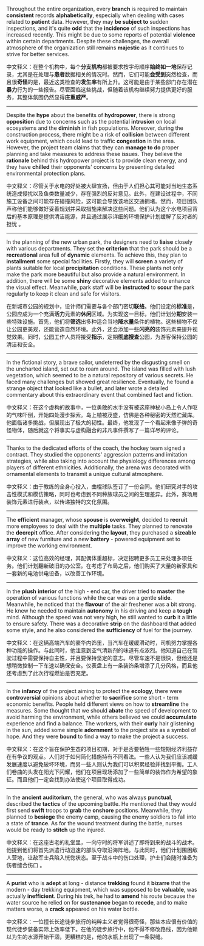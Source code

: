 Throughout the entire organization, every **branch** is required to maintain **consistent** records **alphabetically**, especially when dealing with cases related to **patient** data. However, they may **be subject to** sudden inspections, and it's quite **odd** that the **incidence** of such inspections has increased recently. This might be due to some reports of potential **violence** within certain departments. Despite these challenges, the overall atmosphere of the organization still remains **majestic** as it continues to strive for better services. 

中文释义：在整个机构中，每个**分支机构**都被要求按字母顺序**始终如一地**保存记录，尤其是在处理与**患者**数据相关的情况时。然而，它们可能**会受到**突然检查，而且很**奇怪**的是，最近这类检查的**发生率**有所上升。这可能是由于某些部门存在潜在**暴力**行为的一些报告。尽管面临这些挑战，但随着该机构继续努力提供更好的服务，其整体氛围仍然显得**庄重威严**。  

___

Despite the **hype** about the benefits of **hydropower**, there is strong **opposition** due to concerns such as the potential **intrusion** on local ecosystems and the **diminish** in fish populations. Moreover, during the construction process, there might be a risk of **collision** between different work equipment, which could lead to traffic **congestion** in the area. However, the project team claims that they can **manage to do** proper planning and take measures to address these issues. They believe the **rationale** behind this hydropower project is to provide clean energy, and they have **chilled** their opponents' concerns by presenting detailed environmental protection plans. 

中文释义：尽管关于水电的好处被大肆宣扬，但由于人们担心其可能对当地生态系统造成侵扰以及鱼类数量减少，存在强烈的反对意见。此外，在建设过程中，不同施工设备之间可能存在碰撞风险，这可能会导致该地区交通拥堵。然而，项目团队声称他们能够做好妥善规划并采取措施来解决这些问题。他们认为这个水电项目背后的基本原理是提供清洁能源，并且通过展示详细的环境保护计划缓解了反对者的担忧 。  

___

In the planning of the new urban park, the designers need to **liaise** closely with various departments. They set the **criterion** that the park should be a **recreational** area full of **dynamic** elements. To achieve this, they plan to **installment** some special facilities. Firstly, they will **screen** a variety of plants suitable for local **precipitation** conditions. These plants not only make the park more beautiful but also provide a natural environment. In addition, there will be some **shiny** decorative elements added to enhance the visual effect. Meanwhile, park staff will be **instructed** to **scour** the park regularly to keep it clean and safe for visitors. 

在新城市公园的规划中，设计师们需要与各个部门密切**联络**。他们设定的**标准**是，公园应成为一个充满**活力**元素的**休闲**区域。为实现这一目标，他们计划分**期**安装一些特殊设施。首先，他们将**筛选**出多种适合当地**降水量**条件的植物。这些植物不仅让公园更美观，还能营造自然环境。此外，还会添加一些**闪亮的**装饰元素来提升视觉效果。同时，公园工作人员将接受**指示**，定期**彻底搜查**公园，为游客保持公园的清洁和安全。  

___

In the fictional story, a brave sailor, undeterred by the disgusting smell on the uncharted island, set out to roam around. The island was filled with lush vegetation, which seemed to be a natural repository of various secrets. He faced many challenges but showed great resilience. Eventually, he found a strange object that looked like a bullet, and later wrote a detailed commentary about this extraordinary event that combined fact and fiction. 

中文释义：在这个虚构的故事中，一位勇敢的水手没有被这座神秘小岛上令人作呕的气味吓倒，开始四处漫步探索。岛上植被茂盛，仿佛是各种秘密的天然贮藏库。他面临诸多挑战，但展现出了极大的韧性。最终，他发现了一个看起来像子弹的奇怪物体，随后就这个将事实与虚构融合的非凡事件撰写了一篇详尽的评论。 

___

Thanks to the dedicated efforts of the coach, the hockey team signed a contract. They studied the opponents' aggression patterns and imitation strategies, while also taking into account the physiology differences among players of different ethnicities. Additionally, the arena was decorated with ornamental elements to transmit a unique cultural atmosphere. 

中文释义：由于教练的全身心投入，曲棍球队签订了一份合同。他们研究对手的攻击性模式和模仿策略，同时也考虑到不同种族球员之间的生理差异。此外，赛场用装饰元素进行装点，以传递独特的文化氛围。  

___

The **efficient** manager, whose **spouse** is **overweight**, decided to **recruit** more employees to deal with the **multiple** tasks. They planned to renovate the **decrepit** office. After considering the **layout**, they purchased a **sizeable** **array** of new furniture and a new **battery** - powered equipment set to improve the working environment. 

中文释义：这位高效的经理，其配偶体重超标，决定招聘更多员工来处理多项任务。他们计划翻新破旧的办公室。在考虑了布局之后，他们购买了大量的新家具和一套新的电池供电设备，以改善工作环境。 

___

In the **plush** **interior** of the high - end car, the driver tried to **master** the operation of various functions while the car was on a gentle **slide**. Meanwhile, he noticed that the **flavour** of the air freshener was a bit strong. He knew he needed to maintain **autonomy** in his driving and keep a **tough** mind. Although the speed was not very high, he still wanted to **curb** it a little to ensure safety. There was a decorative **strip** on the dashboard that added some style, and he also considered the **sufficiency** of fuel for the journey. 

中文释义：在这辆高端汽车的豪华内饰里，当汽车在缓缓滑动时，司机努力掌握各种功能的操作。与此同时，他注意到空气清新剂的味道有点浓烈。他知道自己在驾驶过程中需要保持自主性，并且要保持坚定的意志。尽管车速不是很快，但他还是想稍微控制一下车速以确保安全。仪表盘上有一条装饰条增添了几分风格，而且他还考虑到了此次行程燃油是否充足。  

___

In the **infancy** of the project aiming to protect the **ecology**, there were **controversial** opinions about whether to **sacrifice** some short - term economic benefits. People held different views on how to **streamline** the measures. Some thought that we should **abate** the speed of development to avoid harming the environment, while others believed we could **accumulate** experience and find a balance. The workers, with their **curly** hair glistening in the sun, added some simple **adornment** to the project site as a symbol of hope. And they were **bound** to find a way to make the project a success. 

中文释义：在这个旨在保护生态的项目初期，对于是否要牺牲一些短期经济利益存在有争议的观点。人们对于如何简化措施持有不同看法。一些人认为我们应该减缓发展速度以避免破坏环境，而另一些人则认为我们可以积累经验并找到平衡。工人们卷曲的头发在阳光下闪耀，他们在项目现场添加了一些简单的装饰作为希望的象征。而且他们一定会找到办法使这个项目取得成功。 

___

In the **ancient** **auditorium**, the general, who was always **punctual**, described the **tactics** of the upcoming battle. He mentioned that they would first send **swift** troops to **grab** the **onshore** positions. Meanwhile, they planned to **besiege** the enemy camp, causing the enemy soldiers to fall into a state of **trance**. As for the wound treatment during the battle, nurses would be ready to **stitch** up the injured. 

中文释义：在这座古老的礼堂里，一向守时的将军讲述了即将到来的战斗的战术。他提到他们将首先派遣行动迅速的部队夺取沿海阵地。与此同时，他们计划围困敌人营地，让敌军士兵陷入恍惚状态。至于战斗中的伤口处理，护士们会随时准备为伤者缝合伤口 。  

___

A **purist** who is **adept** at long - distance **trekking** found it **bizarre** that the modern - day trekking equipment, which was supposed to be **valuable**, was actually **inefficient**. During his trek, he had to **amend** his route because the water source he relied on for **sustenance** began to **recede**, and to make matters worse, a **crack** appeared on his water bottle. 

中文释义：一位擅长长途徒步旅行的纯粹主义者觉得很奇怪，那些本应很有价值的现代徒步装备实际上效率低下。在他的徒步旅行中，他不得不修改路线，因为他赖以为生的水源开始干涸，更糟糕的是，他的水瓶上出现了一条裂缝。 